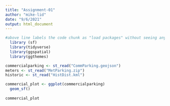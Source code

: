```yaml
---
title: "Assignment-01"
author: "mike-lid"
date: "9/6/2021"
output: html_document
---
```

```r
#above line labels the code chunk as "load packages" without seeing any of the package loading messages
  library (sf)
  library(tidyverse)
  library(ggspatial)
  library(ggthemes)
```

```r
commercialparking <- st_read("CommParking.geojson")
meters <- st_read("MetParking.zip")
historic <- st_read("HistDist.kml")
```

```r
commercial_plot <- ggplot(commercialparking)
  geom_sf()
  
commercial_plot
```

